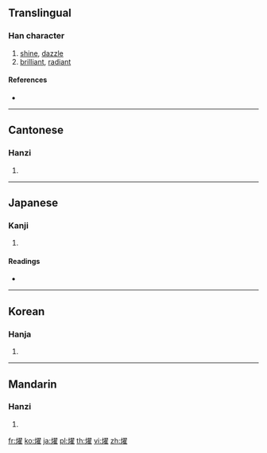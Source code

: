 {{also|耀}}
==Translingual==

===Han character===
{{Han char|rn=86|rad=火|as=14|sn=18|four=97814|canj=FSMG}}

# [[shine]], [[dazzle]]
# [[brilliant]], [[radiant]]

====References====
* {{Han ref|kx=0686.010|dkj=19520|dj=1098.220|hdz=32244.030|uh=71FF|ud=29183|bh=EFFA|bd=61434}}

----

==Cantonese==

===Hanzi===
{{yue-hanzi|jyut=jiu6|y=yiu6}}

# {{defn|lang=yue|sort=火14}}

----

==Japanese==

===Kanji===
{{ja-kanji|grade=|rs=火14}}

# {{defn|lang=ja|sort=火14}}

====Readings====
* {{ja-readings|on=[[よう]] (yō)|kun=[[かがやく]] (kagayaku)}}

----

==Korean==

===Hanja===
{{ko-hanja|hangeul=요|eumhun=|rv=yo|mr=yo|y=yo}}

# {{defn|lang=ko|sort=火14}}

----

==Mandarin==

===Hanzi===
{{cmn-hanzi|pin=[[shào]] ([[shao4]]), [[shuò]] ([[shuo4]]), [[yào]] ([[yao4]])|wg=shao<sup>4</sup>, shuo<sup>4</sup>, yao<sup>4</sup>}}

# {{defn|lang=cmn|sort=火14}}

[[fr:燿]]
[[ko:燿]]
[[ja:燿]]
[[pl:燿]]
[[th:燿]]
[[vi:燿]]
[[zh:燿]]